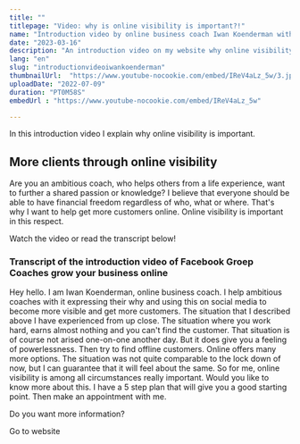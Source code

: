 ```yaml
---
title: ""
titlepage: "Video: why is online visibility is important?!"
name: "Introduction video by online business coach Iwan Koenderman with further explanation why online visibility is important."
date: "2023-03-16"
description: "An introduction video on my website why online visibility is important to get more clients."
lang: "en"
slug: "introductionvideoiwankoenderman"
thumbnailUrl:  "https://www.youtube-nocookie.com/embed/IReV4aLz_5w/3.jpg"
uploadDate: "2022-07-09"
duration: "PT0M58S"  
embedUrl : "https://www.youtube-nocookie.com/embed/IReV4aLz_5w"

---
```

In this introduction video I explain why online visibility is important.

## More clients through online visibility
Are you an ambitious coach, who helps others from a life experience,
want to further a shared passion or knowledge?
I believe that everyone should be able to have financial freedom regardless of who, what or where.
That's why I want to help get more customers online. Online visibility is important in this respect.

Watch the video or read the transcript below!

<Mylazyvideo
                    vidurl1 = "https://www.youtube-nocookie.com/embed/IReV4aLz_5w"
                    vidtitle1 = "Introductie video van online businesscoach Iwan Koenderman met nadere toelichting waarom online zichtbaarheid belangrijk is."
                    vidln1= "nl"
                    vidurl2 = "https://www.youtube-nocookie.com/embed/IReV4aLz_5w"
                    vidtitle2 = "Introduction video by online business coach Iwan Koenderman with further explanation why online visibility is important." 
                    vidln2 = "en"/>
<Ctabutton
                    Urlnl="https://meetings.hubspot.com/iwan-koenderman"
                    Urlen="https://meetings.hubspot.com/iwan-koenderman"
                    Arlabnl="klik hier voor het maken van een zoomafspraak"
                    Arlaben="Click here to scedule a zoom appointment"
                    ButTxtnl="Plan zoomgesprek"
                    ButTxten="Schedule zoom call"/>  
                         

### Transcript of the introduction video of Facebook Groep Coaches grow your business online
Hey hello.  I am Iwan Koenderman, online
business coach. I help ambitious coaches with it
expressing their why and using this
on social media to become more visible
and get more customers. The situation
that I described above  I have experienced 
from up close. The situation where you work hard,
earns almost nothing and you can't find the customer.
That situation is of course not arised one-on-one another day. But it does give you a
feeling of powerlessness. Then try to find offline customers. Online offers many more options.
The situation was not quite comparable to the lock down of now,
but I can guarantee that it will feel about the same. So for me, online visibility is among all
circumstances really important. Would you like to know more about this. I have
a 5 step plan that will give you a good starting point. Then make an appointment with me.





Do you want more information?

<Link to="/en"  className="button-cta" >Go to website</Link> 
